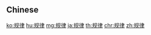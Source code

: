 {{also|規律}}
==Chinese==
{{zh-see|規律}}

[[ko:规律]]
[[hu:规律]]
[[mg:规律]]
[[ja:规律]]
[[th:规律]]
[[chr:规律]]
[[zh:规律]]